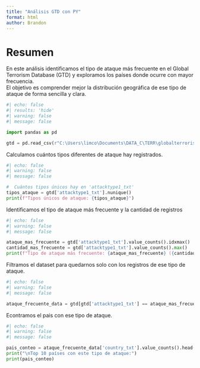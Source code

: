 ```yaml
---
title: "Análisis GTD con PY"
format: html
author: Brandon
---
```


# Resumen

En este análisis identificamos el tipo de ataque más frecuente en el Global Terrorism Database (GTD) y exploramos los países donde ocurre con mayor frecuencia.  
El objetivo es comprender mejor la distribución geográfica de ese tipo de ataque de forma sencilla y clara.



```python
#| echo: false       
#| results: 'hide'   
#| warning: false    
#| message: false 

import pandas as pd

gtd = pd.read_csv(r"C:\Users\limco\Documents\DATA_C\TERR\globalterrorismdb_0718dist.csv", encoding='ISO-8859-1')

```

Calculamos cuántos tipos diferentes de ataque hay registrados.

```python
#| echo: false
#| warning: false
#| message: false

#  Cuántos tipos únicos hay en 'attacktype1_txt'
tipos_ataque = gtd['attacktype1_txt'].nunique()
print(f"Tipos únicos de ataque: {tipos_ataque}")

```

Identificamos el tipo de ataque más frecuente y la cantidad de registros

```python
#| echo: false
#| warning: false
#| message: false

ataque_mas_frecuente = gtd['attacktype1_txt'].value_counts().idxmax()
cantidad_mas_frecuente = gtd['attacktype1_txt'].value_counts().max()
print(f"Tipo de ataque más frecuente: {ataque_mas_frecuente} ({cantidad_mas_frecuente} registros)")

```

Filtramos el dataset para quedarnos solo con los registros de ese tipo de ataque.

```python
#| echo: false
#| warning: false
#| message: false

ataque_frecuente_data = gtd[gtd['attacktype1_txt'] == ataque_mas_frecuente]

```


Econtramos el pais con ese tipo de ataque.

```python
#| echo: false
#| warning: false
#| message: false

pais_conteo = ataque_frecuente_data['country_txt'].value_counts().head(10)
print("\nTop 10 países con este tipo de ataque:")
print(pais_conteo)
```